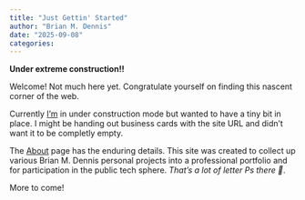 ```yaml
---
title: "Just Gettin' Started"
author: "Brian M. Dennis"
date: "2025-09-08"
categories:
---
```


**Under extreme construction!!**

Welcome! Not much here yet. Congratulate yourself on finding this
nascent corner of the web.

Currently [I'm][1] in under construction mode
but wanted to have a tiny bit in place. I might be handing out
business cards with the site URL and didn't want it to be completly
empty.

The [About](/about.qmd) page has the enduring details. This site was
created to collect up various Brian M. Dennis personal projects into a
professional portfolio and for participation in the public tech
sphere. _That’s a lot of letter Ps there 🫤_.

More to come!

[1]: https://bmdphd.info